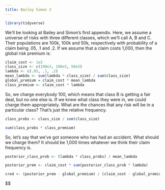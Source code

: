 ```yaml
---
title: Bailey Simon 2
---
```


```r
library(tidyverse)
```

We'll be looking at Bailey and Simon's first appendix. Here, we assume a universe of risks with three different classes, which we'll call A, B and C. Their populations are 100k, 100k and 50k, respectively with probability of a claim being .05, .1 and .2. If we assume that a claim costs 1,000, then the global risk premium is:

```r
claim_cost <- 1e3
class_size <- c(100e3, 100e3, 50e3)
lambda <- c(.05, .1, .2)
mean_lambda <- sum(lambda * class_size) / sum(class_size)
global_premium = claim_cost * mean_lambda
class_premium <- claim_cost * lambda
```

So, we charge everybody 100, which means that class B is getting a fair deal, but no one else is. If we knew what class they were in, we could charge them appropriately. What are the chances that any risk will be in a particular class? That's just the relative frequency.

```r
class_probs <- class_size / sum(class_size)
```

```r
sum(class_probs * class_premium)
```

So, let's say that we've got someone who has had an accident. What should we charge them? It should be 1,000 times whatever we think their claim frequency is.

```r
posterior_class_prob <- (lambda * class_probs) / mean_lambda

posterior_prem <- claim_cost * sum(posterior_class_prob * lambda)

cred <- (posterior_prem - global_premium) / (claim_cost - global_premium)
```

$$

